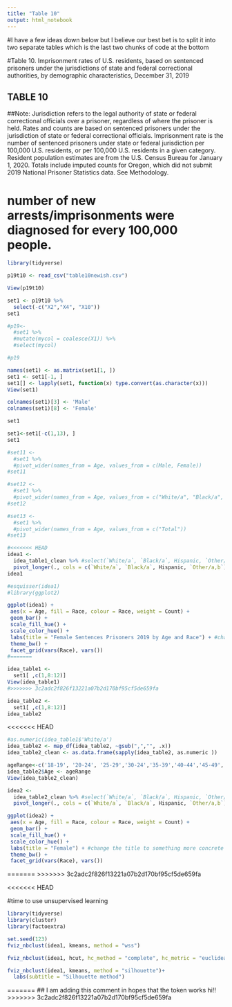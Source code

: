 ```yaml
---
title: "Table 10"
output: html_notebook
---
```

#I have a few ideas down below but I believe our best bet is to split it into two separate tables which is the last two chunks of code at the bottom

#Table 10. Imprisonment rates of U.S. residents, based on sentenced prisoners under the jurisdictions of state and federal correctional authorities, by demographic characteristics, December 31, 2019

## TABLE 10
##Note: Jurisdiction refers to the legal authority of state or federal correctional officials over a prisoner, regardless of where the prisoner is held. Rates and counts are based on sentenced prisoners under the jurisdiction of state or federal correctional officials. Imprisonment rate is the number of sentenced prisoners under state or federal jurisdiction per 100,000 U.S. residents, or per 100,000 U.S. residents in a given category. Resident population estimates are from the U.S. Census Bureau for January 1, 2020. Totals include imputed counts for Oregon, which did not submit 2019 National Prisoner Statistics data. See Methodology.

# number of new arrests/imprisonments were diagnosed for every 100,000 people.
```r
library(tidyverse)
```

```r
p19t10 <- read_csv("table10newish.csv")

View(p19t10)

```
```r
set1 <- p19t10 %>%
  select(-c("X2","X4", "X10"))
set1
```
```r
#p19<-
  #set1 %>% 
  #mutate(mycol = coalesce(X1)) %>%
  #select(mycol)

#p19
```


```r
names(set1) <- as.matrix(set1[1, ])
set1 <- set1[-1, ]
set1[] <- lapply(set1, function(x) type.convert(as.character(x)))
View(set1)

```

```r
colnames(set1)[3] <- 'Male'
colnames(set1)[8] <- 'Female'

set1


```
```r
set1<-set1[-c(1,13), ]
set1
```


```r
#set11 <- 
  #set1 %>%
  #pivot_wider(names_from = Age, values_from = c(Male, Female))
#set11
```

```r
#set12 <- 
  #set1 %>%
  #pivot_wider(names_from = Age, values_from = c("White/a", "Black/a", "Hispanic", "Other/a,b"))
#set12
```

```r
#set13 <- 
  #set1 %>%
  #pivot_wider(names_from = Age, values_from = c("Total"))
#set13
```

```r
#<<<<<<< HEAD
idea1 <- 
  idea_table1_clean %>% #select(`White/a`, `Black/a`, Hispanic, `Other/a,b`) %>%
  pivot_longer(., cols = c(`White/a`, `Black/a`, Hispanic, `Other/a,b`), names_to = "Race", values_to = "Count")
idea1
```

```r
#esquisser(idea1)
#library(ggplot2)
```

```r

ggplot(idea1) +
 aes(x = Age, fill = Race, colour = Race, weight = Count) +
 geom_bar() +
 scale_fill_hue() +
 scale_color_hue() +
 labs(title = "Female Sentences Prisoners 2019 by Age and Race") + #change the title to something more concrete 
 theme_bw() +
 facet_grid(vars(Race), vars())
#=======
```

```r
idea_table1 <-
  set1[ ,c(1,8:12)]
View(idea_table1)
#>>>>>>> 3c2adc2f826f13221a07b2d170bf95cf5de659fa
```





```r
idea_table2 <-
  set1[ ,c(1,8:12)]
idea_table2
```
<<<<<<< HEAD
```r
#as.numeric(idea_table1$'White/a')
idea_table2 <- map_df(idea_table2, ~gsub(",","", .x))
idea_table2_clean <- as.data.frame(sapply(idea_table2, as.numeric ))

ageRange<-c('18-19', '20-24', '25-29','30-24','35-39','40-44','45-49','50-54','55-59','60-64','65 or older')
idea_table2$Age <- ageRange
View(idea_table2_clean)
```


```r
idea2 <- 
  idea_table2_clean %>% #select(`White/a`, `Black/a`, Hispanic, `Other/a,b`) %>%
  pivot_longer(., cols = c(`White/a`, `Black/a`, Hispanic, `Other/a,b`), names_to = "Race", values_to = "Count")
```


```r
ggplot(idea2) +
 aes(x = Age, fill = Race, colour = Race, weight = Count) +
 geom_bar() +
 scale_fill_hue() +
 scale_color_hue() +
 labs(title = "Female") + #change the title to something more concrete 
 theme_bw() +
 facet_grid(vars(Race), vars())
```


=======
>>>>>>> 3c2adc2f826f13221a07b2d170bf95cf5de659fa


<<<<<<< HEAD

#time to use unsupervised learning

```r
library(tidyverse)
library(cluster)
library(factoextra)
```


```r
set.seed(123)
fviz_nbclust(idea1, kmeans, method = "wss")
```
```r
fviz_nbclust(idea1, hcut, hc_method = "complete", hc_metric = "euclidean", method = "wss")
```
```r
fviz_nbclust(idea1, kmeans, method = "silhouette")+
  labs(subtitle = "Silhouette method")
```

=======
## I am adding this comment in hopes that the token works hi!!
>>>>>>> 3c2adc2f826f13221a07b2d170bf95cf5de659fa
